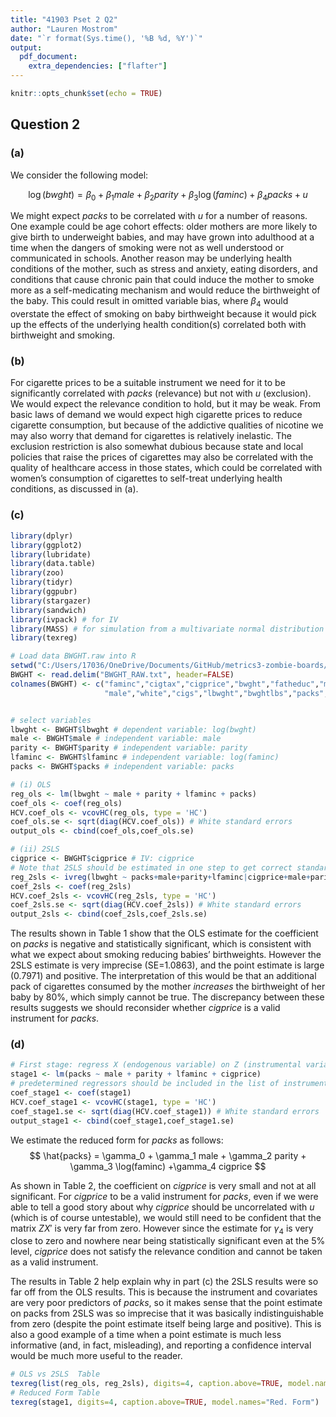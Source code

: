 ```yaml
---
title: "41903 Pset 2 Q2"
author: "Lauren Mostrom"
date: "`r format(Sys.time(), '%B %d, %Y')`"
output:
  pdf_document:
    extra_dependencies: ["flafter"]
---
```


```r
knitr::opts_chunk$set(echo = TRUE)
```

## Question 2

### (a)
We consider the following model:

$$ \log(bwght) = \beta_0 + \beta_1 male + \beta_2 parity + \beta_3 \log(faminc) + \beta_4 packs + u $$

We might expect $packs$ to be correlated with $u$ for a number of reasons. One example could be age cohort effects: older mothers are more likely to give birth to underweight babies, and may have grown into adulthood at a time when the dangers of smoking were not as well understood or communicated in schools. Another reason may be underlying health conditions of the mother, such as stress and anxiety, eating disorders, and conditions that cause chronic pain that could induce the mother to smoke more as a self-medicating mechanism and would reduce the birthweight of the baby. This could result in omitted variable bias, where $\beta_4$ would overstate the effect of smoking on baby birthweight because it would pick up the effects of the underlying health condition(s) correlated both with birthweight and smoking.

### (b)
For cigarette prices to be a suitable instrument we need for it to be significantly correlated with $packs$ (relevance) but not with $u$ (exclusion). We would expect the relevance condition to hold, but it may be weak. From basic laws of demand we would expect high cigarette prices to reduce cigarette consumption, but because of the addictive qualities of nicotine we may also worry that demand for cigarettes is relatively inelastic. The exclusion restriction is also somewhat dubious because state and local policies that raise the prices of cigarettes may also be correlated with the quality of healthcare access in those states, which could be correlated with women's consumption of cigarettes to self-treat underlying health conditions, as discussed in (a).


### (c)

```r
library(dplyr)
library(ggplot2)
library(lubridate)
library(data.table)
library(zoo)
library(tidyr)
library(ggpubr)
library(stargazer)
library(sandwich)
library(ivpack) # for IV
library(MASS) # for simulation from a multivariate normal distribution 
library(texreg)
```

```r

# Load data BWGHT.raw into R
setwd("C:/Users/17036/OneDrive/Documents/GitHub/metrics3-zombie-boards/Psets/2/PS2Data")
BWGHT <- read.delim("BWGHT_RAW.txt", header=FALSE)
colnames(BWGHT) <- c("faminc","cigtax","cigprice","bwght","fatheduc","motheduc","parity",
                     "male","white","cigs","lbwght","bwghtlbs","packs","lfaminc")  


# select variables
lbwght <- BWGHT$lbwght # dependent variable: log(bwght)
male <- BWGHT$male # independent variable: male
parity <- BWGHT$parity # independent variable: parity
lfaminc <- BWGHT$lfaminc # independent variable: log(faminc)
packs <- BWGHT$packs # independent variable: packs

# (i) OLS 
reg_ols <- lm(lbwght ~ male + parity + lfaminc + packs)
coef_ols <- coef(reg_ols)
HCV.coef_ols <- vcovHC(reg_ols, type = 'HC')
coef_ols.se <- sqrt(diag(HCV.coef_ols)) # White standard errors
output_ols <- cbind(coef_ols,coef_ols.se)

# (ii) 2SLS
cigprice <- BWGHT$cigprice # IV: cigprice
# Note that 2SLS should be estimated in one step to get correct standard errors
reg_2sls <- ivreg(lbwght ~ packs+male+parity+lfaminc|cigprice+male+parity+lfaminc)
coef_2sls <- coef(reg_2sls)
HCV.coef_2sls <- vcovHC(reg_2sls, type = 'HC')
coef_2sls.se <- sqrt(diag(HCV.coef_2sls)) # White standard errors
output_2sls <- cbind(coef_2sls,coef_2sls.se)

```


The results shown in Table 1 show that the OLS estimate for the coefficient on $packs$ is negative and statistically significant, which is consistent with what we expect about smoking reducing babies' birthweights. However the 2SLS estimate is very imprecise (SE=1.0863), and the point estimate is large (0.7971) and positive. The interpretation of this would be that an additional pack of cigarettes consumed by the mother *increases* the birthweight of her baby by 80\%, which simply cannot be true. The discrepancy between these results suggests we should reconsider whether $cigprice$ is a valid instrument for $packs$. 




### (d)

```r
# First stage: regress X (endogenous variable) on Z (instrumental variable)
stage1 <- lm(packs ~ male + parity + lfaminc + cigprice)
# predetermined regressors should be included in the list of instruments
coef_stage1 <- coef(stage1)
HCV.coef_stage1 <- vcovHC(stage1, type = 'HC')
coef_stage1.se <- sqrt(diag(HCV.coef_stage1)) # White standard errors
output_stage1 <- cbind(coef_stage1,coef_stage1.se)

```

We estimate the reduced form for $packs$ as follows:
$$ \hat{packs} = \gamma_0 + \gamma_1 male + \gamma_2 parity + \gamma_3 \log(faminc) +\gamma_4 cigprice $$


As shown in Table 2, the coefficient on $cigprice$ is very small and not at all significant. For $cigprice$ to be a valid instrument for $packs$, even if we were able to tell a good story about why $cigprice$ should be uncorrelated with $u$ (which is of course untestable), we would still need to be confident that the matrix $ZX'$ is very far from zero. However since the estimate for $\gamma_4$ is very close to zero and nowhere near being statistically significant even at the 5\% level, $cigprice$ does not satisfy the relevance condition and cannot be taken as a valid instrument.

The results in Table 2 help explain why in part (c) the 2SLS results were so far off from the OLS results. This is because the instrument and covariates are very poor predictors of $packs$, so it makes sense that the point estimate on packs from 2SLS was so imprecise that it was basically indistinguishable from zero (despite the point estimate itself being large and positive). This is also a good example of a time when a point estimate is much less informative (and, in fact, misleading), and reporting a confidence interval would be much more useful to the reader. 


```r
# OLS vs 2SLS  Table
texreg(list(reg_ols, reg_2sls), digits=4, caption.above=TRUE, model.names=c("OLS","2SLS"))
# Reduced Form Table
texreg(stage1, digits=4, caption.above=TRUE, model.names="Red. Form")

```

